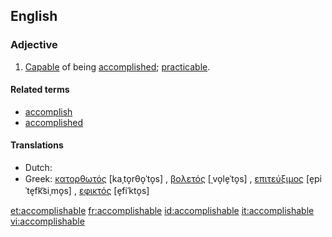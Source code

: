 ==English==

===Adjective===
{{en-adj|-}}

# [[capable|Capable]] of being [[accomplished]]; [[practicable]].

====Related terms====
*[[accomplish]]
*[[accomplished]]

====Translations====
{{trans-top|capable of being accomplished}}
* Dutch: {{t-|nl|haalbaar}}
* Greek: [[κατορθωτός]] [kaˌto̞rθo̞ˈto̞s] {{m}}, [[βολετός]] [ˌvo̞le̞ˈto̞s] {{m}}, [[επιτεύξιμος]] [e̞piˈte̞fk͡siˌmo̞s] {{m}}, [[εφικτός]] [e̞fiˈkto̞s] {{m}}
{{trans-mid}}
{{trans-bottom}}

[[et:accomplishable]]
[[fr:accomplishable]]
[[id:accomplishable]]
[[it:accomplishable]]
[[vi:accomplishable]]